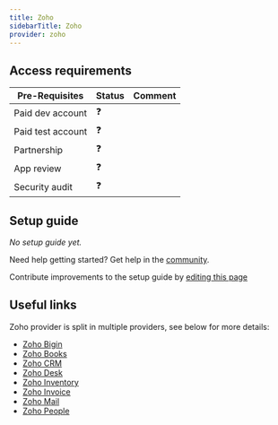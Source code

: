 ```yaml
---
title: Zoho
sidebarTitle: Zoho
provider: zoho
---
```




<Overview />
<PreBuiltTooling />
<PreBuiltUseCases />

## Access requirements
| Pre-Requisites | Status | Comment|
| - | - | - |
| Paid dev account | ❓ |  |
| Paid test account | ❓ |  |
| Partnership | ❓ | |
| App review | ❓ |  |
| Security audit | ❓ | |



## Setup guide

_No setup guide yet._

<Tip>Need help getting started? Get help in the [community](https://nango.dev/slack).</Tip>

<Note>Contribute improvements to the setup guide by [editing this page](https://github.com/nangohq/nango/tree/master/docs-v2/integrations/all/zoho.mdx)</Note>


## Useful links

Zoho provider is split in multiple providers, see below for more details:

- [Zoho Bigin](./zoho-bigin.mdx)
- [Zoho Books](./zoho-books.mdx)
- [Zoho CRM](./zoho-crm.mdx)
- [Zoho Desk](./zoho-desk.mdx)
- [Zoho Inventory](./zoho-inventory.mdx)
- [Zoho Invoice](./zoho-invoice.mdx)
- [Zoho Mail](./zoho-mail.mdx)
- [Zoho People](./zoho-people.mdx)
